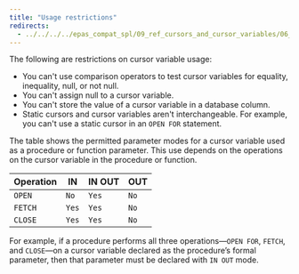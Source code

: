 ```yaml
---
title: "Usage restrictions"
redirects:
  - ../../../../epas_compat_spl/09_ref_cursors_and_cursor_variables/06_usage_restrictions #generated for docs/epas/reorg-role-use-case-mode
---
```


<div id="usage_restrictions" class="registered_link"></div>

The following are restrictions on cursor variable usage:

-   You can't use comparison operators to test cursor variables for equality, inequality, null, or not null.
-   You can't assign null to a cursor variable.
-   You can't store the value of a cursor variable in a database column.
-   Static cursors and cursor variables aren't interchangeable. For example, you can't use a static cursor in an `OPEN FOR` statement.

The table shows the permitted parameter modes for a cursor variable used as a procedure or function parameter. This use depends on the operations on the cursor variable in the procedure or function.

| Operation | IN    | IN OUT | OUT  |
| --------- | ----- | ------ | ---- |
| `OPEN`    | `No`  | `Yes`  | `No` |
| `FETCH`   | `Yes` | `Yes`  | `No` |
| `CLOSE`   | `Yes` | `Yes`  | `No` |

For example, if a procedure performs all three operations&mdash;`OPEN FOR`, `FETCH`, and `CLOSE`&mdash;on a cursor variable declared as the procedure’s formal parameter, then that parameter must be declared with `IN OUT` mode.

